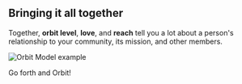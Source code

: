 ## Bringing it all together

Together, **orbit level**, **love**, and **reach** tell you a lot about a person's
relationship to your community, its mission, and other members.

![Orbit Model example](./orbit-model-example.png)

Go forth and Orbit!
